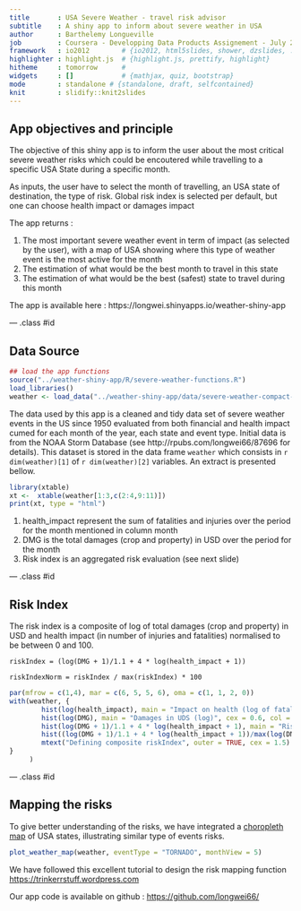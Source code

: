 ```yaml
---
title       : USA Severe Weather - travel risk advisor
subtitle    : A shiny app to inform about severe weather in USA
author      : Barthelemy Longueville
job         : Coursera - Developping Data Products Assignement - July 2015
framework   : io2012        # {io2012, html5slides, shower, dzslides, ...}
highlighter : highlight.js  # {highlight.js, prettify, highlight}
hitheme     : tomorrow      # 
widgets     : []            # {mathjax, quiz, bootstrap}
mode        : standalone # {standalone, draft, selfcontained}
knit        : slidify::knit2slides
---
```


## App objectives and principle

The objective of this shiny app is to inform the user about the most critical severe weather risks which could be encoutered while travelling to a specific USA State during a specific month.

As inputs, the user have to select the month of travelling, an USA state of destination, the type of risk. Global risk index is selected per default, but one can choose health impact or damages impact

The app returns :

1. The most important severe weather event in term of impact (as selected by the user), with a map of USA showing where this type of weather event is the most active for the month
2. The estimation of what would be the best month to travel in this state
3. The estimation of what would be the best (safest) state to travel during this month

The app is available here : https://longwei.shinyapps.io/weather-shiny-app

--- .class #id 

## Data Source

```r
## load the app functions
source("../weather-shiny-app/R/severe-weather-functions.R")
load_libraries()
weather <- load_data("../weather-shiny-app/data/severe-weather-compact-db.csv")

```

The data used by this app is a cleaned and tidy data set of severe weather events in the US since 1950 evaluated from both financial and health impact cumed for each month of the year, each state and event type. Initial data is from the NOAA Storm Database (see 
http://rpubs.com/longwei66/87696 for details). This dataset is stored in the data frame `weather` which consists in `r dim(weather)[1]` of `r dim(weather)[2]` variables. An extract is presented bellow.

```r
library(xtable)
xt <-  xtable(weather[1:3,c(2:4,9:11)])
print(xt, type = "html")
```

1. health_impact represent the sum of fatalities and injuries over the period for the month mentioned in column month
2. DMG is the total damages (crop and property) in USD over the period for the month
3. Risk index is an aggregated risk evaluation (see next slide)

--- .class #id 

## Risk Index

The risk index is a composite of log of total damages (crop and property) in USD and health impact (in number of injuries and fatalities) normalised to be between 0 and 100.

`riskIndex = (log(DMG + 1)/1.1 + 4 * log(health_impact + 1))`

`riskIndexNorm = riskIndex / max(riskIndex) * 100`

```r
par(mfrow = c(1,4), mar = c(6, 5, 5, 6), oma = c(1, 1, 2, 0))
with(weather, {
        hist(log(health_impact), main = "Impact on health (log of fatalities+injuries)", col = "grey", cex.lab = 1.5, cex.axis = 1.5, cex.main = 1.5)
        hist(log(DMG), main = "Damages in UDS (log)", cex = 0.6, col = "grey", cex.lab = 1.5, cex.axis = 1.5, cex.main = 1.5)
        hist(log(DMG + 1)/1.1 + 4 * log(health_impact + 1), main = "Risk index formula", xlab = "Risk Index", cex.lab = 1.5, cex.axis = 1.5, cex.main = 1.5, col = "darkgreen")
        hist((log(DMG + 1)/1.1 + 4 * log(health_impact + 1))/max(log(DMG + 1)/1.1 + 4 * log(health_impact + 1))*100, main = "Risk index formula (normalised to 100)", xlab = "Risk Index Norm.", cex.lab = 1.5, cex.axis = 1.5, cex.main = 1.5, col = "firebrick")
        mtext("Defining composite riskIndex", outer = TRUE, cex = 1.5)
}
     )

```


--- .class #id 

## Mapping the risks


To give better understanding of the risks, we have integrated a [choropleth map](https://en.wikipedia.org/wiki/Choropleth_map) of USA states, illustrating similar type of events risks.

```r
plot_weather_map(weather, eventType = "TORNADO", monthView = 5)

```

We have followed this excellent tutorial to design the risk mapping function 
[https://trinkerrstuff.wordpress.com](https://trinkerrstuff.wordpress.com/2013/07/05/ggplot2-chloropleth-of-supreme-court-decisions-an-tutorial/)

Our app code is available on github : [https://github.com/longwei66/](https://github.com/longwei66/severe-weather-usa-app/tree/master/weather-shiny-app)
